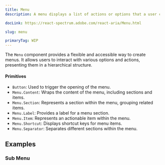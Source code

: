 ```yaml
---
title: Menu
description: A menu displays a list of actions or options that a user can choose.

docLink: https://react-spectrum.adobe.com/react-aria/Menu.html

slug: menu

primaryTag: WIP
---
```


The `Menu` component provides a flexible and accessible way to create menus. It allows users to interact with various options and actions, presenting them in a hierarchical structure.

#### Primitives
- `Button`: Used to trigger the opening of the menu.
- `Menu.Content`: Wraps the content of the menu, including sections and items.
- `Menu.Section`: Represents a section within the menu, grouping related items.
- `Menu.Label`: Provides a label for a menu section.
- `Menu.Item`: Represents an actionable item within the menu.
- `Menu.Shortcut`: Displays shortcut keys for menu items.
- `Menu.Separator`: Separates different sections within the menu.


<ComponentPreview name="menu/preview" />



## Examples

### Sub Menu

<ComponentPreview name="menu/sub-menu" />


